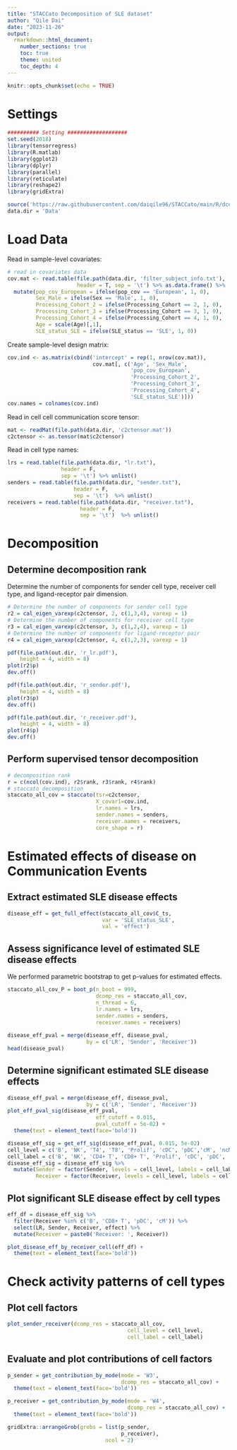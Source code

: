 ```yaml
---
title: "STACCato Decomposition of SLE dataset"
author: "Qile Dai"
date: "2023-11-26"
output: 
  rmarkdown::html_document:
    number_sections: true
    toc: true
    theme: united
    toc_depth: 4
---
```


```r
knitr::opts_chunk$set(echo = TRUE)
```

# Settings

```r
########## Setting ###################
set.seed(2018)
library(tensorregress)
library(R.matlab)
library(ggplot2)
library(dplyr)
library(parallel)
library(reticulate)
library(reshape2)
library(gridExtra)

source('https://raw.githubusercontent.com/daiqile96/STACCato/main/R/dcomp.R')
data.dir = 'Data'
```

# Load Data

Read in sample-level covariates:

```r
# read in covariates data
cov.mat <- read.table(file.path(data.dir, 'filter_subject_info.txt'), 
                      header = T, sep = '\t') %>% as.data.frame() %>% 
  mutate(pop_cov_European = ifelse(pop_cov == 'European', 1, 0),
         Sex_Male = ifelse(Sex == 'Male', 1, 0),
         Processing_Cohort_2 = ifelse(Processing_Cohort == 2, 1, 0),
         Processing_Cohort_3 = ifelse(Processing_Cohort == 3, 1, 0),
         Processing_Cohort_4 = ifelse(Processing_Cohort == 4, 1, 0),
         Age = scale(Age)[,1],
         SLE_status_SLE = ifelse(SLE_status == 'SLE', 1, 0))
```

Create sample-level design matrix:

```r
cov.ind <- as.matrix(cbind('intercept' = rep(1, nrow(cov.mat)), 
                           cov.mat[, c('Age', 'Sex_Male', 
                                       'pop_cov_European',
                                       'Processing_Cohort_2',
                                       'Processing_Cohort_3',
                                       'Processing_Cohort_4',
                                       'SLE_status_SLE')]))
cov.names = colnames(cov.ind)
```

Read in cell cell communication score tensor:

```r
mat <- readMat(file.path(data.dir, 'c2ctensor.mat'))
c2ctensor <- as.tensor(mat$c2ctensor)
```

Read in cell type names:

```r
lrs = read.table(file.path(data.dir, "lr.txt"), 
                 header = F,
                 sep = '\t') %>% unlist()
senders = read.table(file.path(data.dir, "sender.txt"), 
                     header = F,
                     sep = '\t')  %>% unlist()
receivers = read.table(file.path(data.dir, "receiver.txt"), 
                       header = F,
                       sep = '\t')  %>% unlist()
```

# Decomposition 
## Determine decomposition rank

Determine the number of components for sender cell type, receiver cell type, and ligand-receptor pair dimension.

```r
# Determine the number of components for sender cell type
r2 = cal_eigen_varexp(c2ctensor, 2, c(1,3,4), varexp = 1)
# Determine the number of components for receiver cell type
r3 = cal_eigen_varexp(c2ctensor, 3, c(1,2,4), varexp = 1)
# Determine the number of components for ligand-receptor pair
r4 = cal_eigen_varexp(c2ctensor, 4, c(1,2,3), varexp = 1)

pdf(file.path(out.dir, 'r_lr.pdf'), 
    height = 4, width = 8)
plot(r2$p)
dev.off()

pdf(file.path(out.dir, 'r_sender.pdf'), 
    height = 4, width = 8)
plot(r3$p)
dev.off()

pdf(file.path(out.dir, 'r_receiver.pdf'), 
    height = 4, width = 8)
plot(r4$p)
dev.off()
```

## Perform supervised tensor decomposition 
```r
# decomposition rank
r = c(ncol(cov.ind), r2$rank, r3$rank, r4$rank)
# staccato decomposition
staccato_all_cov = staccato(tsr=c2ctensor, 
                            X_covar1=cov.ind,
                            lr.names = lrs,
                            sender.names = senders,
                            receiver.names = receivers,
                            core_shape = r)
```

# Estimated effects of disease on Communication Events

## Extract estimated SLE disease effects

```r
disease_eff = get_full_effect(staccato_all_cov$C_ts, 
                              var = 'SLE_status_SLE',
                              val = 'effect')
```

## Assess significance level of estimated SLE disease effects

We performed parametric bootstrap to get p-values for estimated effects.

```r
staccato_all_cov_P = boot_p(n_boot = 999,
                            dcomp_res = staccato_all_cov,
                            n_thread = 6,
                            lr.names = lrs,
                            sender.names = senders,
                            receiver.names = receivers)
           
disease_eff_pval = merge(disease_eff, disease_pval,
                         by = c('LR', 'Sender', 'Receiver'))
head(disease_pval)
```

## Determine significant estimated SLE disease effects

```r
disease_eff_pval = merge(disease_eff, disease_pval,
                         by = c('LR', 'Sender', 'Receiver')) 
plot_eff_pval_sig(disease_eff_pval,
                            eff_cutoff = 0.015,
                            pval_cutoff = 5e-02) +
  theme(text = element_text(face='bold'))
```

```r
disease_eff_sig = get_eff_sig(disease_eff_pval, 0.015, 5e-02)  
cell_level = c('B', 'NK', 'T4', 'T8', 'Prolif', 'cDC', 'pDC','cM', 'ncM')
cell_label = c('B', 'NK', 'CD4+ T', 'CD8+ T', 'Prolif', 'cDC', 'pDC', 'cM', 'ncM')
disease_eff_sig = disease_eff_sig %>% 
  mutate(Sender = factor(Sender, levels = cell_level, labels = cell_label),
         Receiver = factor(Receiver, levels = cell_level, labels = cell_label))
```


## Plot significant SLE disease effect by cell types

```r
eff_df = disease_eff_sig %>% 
  filter(Receiver %in% c('B', 'CD8+ T', 'pDC', 'cM')) %>% 
  select(LR, Sender, Receiver, effect) %>% 
  mutate(Receiver = paste0('Receiver: ', Receiver))

plot_disease_eff_by_receiver_cell(eff_df) +
  theme(text = element_text(face='bold'))
```


# Check activity patterns of cell types

## Plot cell factors

```r
plot_sender_receiver(dcomp_res = staccato_all_cov,
                                      cell_level = cell_level,
                                      cell_label = cell_label) 
```

## Evaluate and plot contributions of cell factors

```r
p_sender = get_contribution_by_mode(mode = 'W3',
                                    dcomp_res = staccato_all_cov) +
  theme(text = element_text(face='bold'))

p_receiver = get_contribution_by_mode(mode = 'W4',
                                      dcomp_res = staccato_all_cov) +
  theme(text = element_text(face='bold'))

gridExtra::arrangeGrob(grobs = list(p_sender,
                                    p_receiver), 
                               ncol = 2)
```




